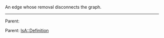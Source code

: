 An edge whose removal disconnects the graph.

-----
Parent: {{link|target=Social Networks}}

Parent: {{link|target=Graph Theory}}
[[IsA::Definition]]
